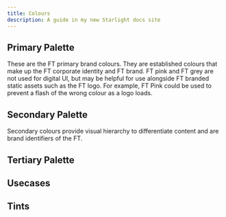 ```yaml
---
title: Colours
description: A guide in my new Starlight docs site
---
```



## Primary Palette

These are the FT primary brand colours. They are established colours that make up the FT corporate identity and FT brand. FT pink and FT grey are not used for digital UI, but may be helpful for use alongside FT branded static assets such as the FT logo. For example, FT Pink could be used to prevent a flash of the wrong colour as a logo loads.

<Palette brand="core" type="palette" palette="primary" />

## Secondary Palette

Secondary colours provide visual hierarchy to differentiate content and are brand identifiers of the FT.

<Palette brand="core" type="palette" palette="secondary" />

## Tertiary Palette

<Palette brand="core" type="palette" palette="tertiary" />

## Usecases

<Palette brand="core" type="use-case" />

## Tints

<Palette brand="core" type="tint" />
